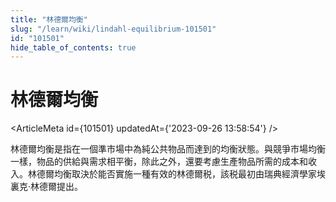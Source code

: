 ```yaml
---
title: "林德爾均衡"
slug: "/learn/wiki/lindahl-equilibrium-101501"
id: "101501"
hide_table_of_contents: true
---
```



# 林德爾均衡

<ArticleMeta id={101501} updatedAt={'2023-09-26 13:58:54'} />
<div className='border-solid border-b border-t-0 my-4 border-[var(--ifm-color-gray-300)]' />

林德爾均衡是指在一個準市場中為純公共物品而達到的均衡狀態。與競爭市場均衡一樣，物品的供給與需求相平衡，除此之外，還要考慮生產物品所需的成本和收入。林德爾均衡取決於能否實施一種有效的林德爾税，該税最初由瑞典經濟學家埃裏克·林德爾提出。
